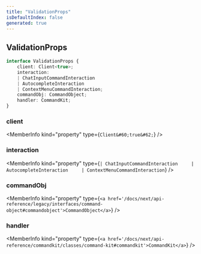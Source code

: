 ```yaml
---
title: "ValidationProps"
isDefaultIndex: false
generated: true
---
```



<!-- This file was generated from the CommandKit source. Do not modify. Instead, re-run the "docgen" script -->


## ValidationProps

<GenerationInfo sourceFile="packages/legacy/src/loadLegacyValidations.ts" sourceLine="17" packageName="@commandkit/legacy" />



```ts title="Signature"
interface ValidationProps {
    client: Client<true>;
    interaction:
    | ChatInputCommandInteraction
    | AutocompleteInteraction
    | ContextMenuCommandInteraction;
    commandObj: CommandObject;
    handler: CommandKit;
}
```

<div className="members-wrapper">

### client

<MemberInfo kind="property" type={`Client&#60;true&#62;`}   />


### interaction

<MemberInfo kind="property" type={`| ChatInputCommandInteraction     | AutocompleteInteraction     | ContextMenuCommandInteraction`}   />


### commandObj

<MemberInfo kind="property" type={`<a href='/docs/next/api-reference/legacy/interfaces/command-object#commandobject'>CommandObject</a>`}   />


### handler

<MemberInfo kind="property" type={`<a href='/docs/next/api-reference/commandkit/classes/command-kit#commandkit'>CommandKit</a>`}   />




</div>
